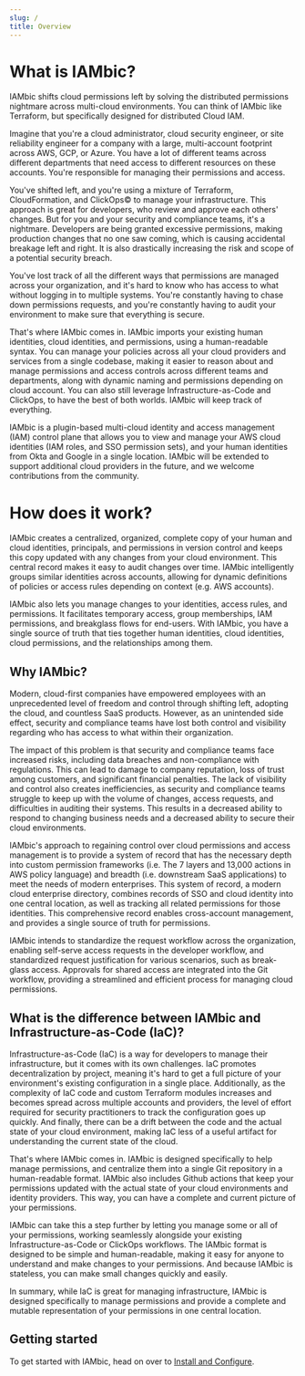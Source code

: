 ```yaml
---
slug: /
title: Overview
---
```


# What is IAMbic?

IAMbic shifts cloud permissions left by solving the distributed permissions nightmare across multi-cloud environments.
You can think of IAMbic like Terraform, but specifically designed for distributed Cloud IAM.

Imagine that you're a cloud administrator, cloud security engineer, or site reliability engineer for a
company with a large, multi-account footprint across
AWS, GCP, or Azure. You have a lot of different teams across different departments that need access
to different resources on these accounts. You're responsible for managing their permissions and access.

You've shifted left, and you're using a mixture of Terraform, CloudFormation, and ClickOps© to manage your infrastructure.
This approach is great for developers, who review and approve each others' changes. But for you and your security and compliance teams,
it's a nightmare. Developers are being granted excessive permissions, making production changes that no one saw coming,
which is causing accidental breakage left and right. It is also drastically increasing the risk and scope of a potential security breach.

You've lost track of all the different ways that permissions are managed across your organization,
and it's hard to know who has access to what without logging in to multiple systems. You're constantly having to chase down permissions requests,
and you're constantly having to audit your environment to make sure that everything is secure.

That's where IAMbic comes in. IAMbic imports your existing human identities, cloud identities,
and permissions, using a human-readable syntax. You can manage your policies across all your cloud providers and services
from a single codebase, making it easier to reason about and manage
permissions and access controls across different teams and departments, along with dynamic naming and permissions depending on
cloud account. You can also still leverage Infrastructure-as-Code and ClickOps, to have the best of both worlds. IAMbic will
keep track of everything.

IAMbic is a plugin-based multi-cloud identity and access management (IAM) control plane that allows you to view and manage your
AWS cloud identities (IAM roles, and SSO permission sets), and your human identities from Okta and Google
in a single location. IAMbic will be extended to support additional cloud providers in the future, and we welcome contributions
from the community.


# How does it work?

IAMbic creates a centralized, organized, complete copy of your human and cloud identities, principals, and permissions
in version control and keeps this copy updated with any changes from your cloud environment.
This central record makes it easy to audit changes over time. IAMbic intelligently groups similar
identities across accounts, allowing for dynamic definitions of policies or access rules depending on context
(e.g. AWS accounts).

IAMbic also lets you manage changes to your identities, access rules, and permissions. It facilitates
temporary access, group memberships, IAM permissions, and breakglass flows for end-users.
With IAMbic, you have a single source of truth that ties together human identities, cloud identities,
cloud permissions, and the relationships among them.

## Why IAMbic?

Modern, cloud-first companies have empowered employees with an unprecedented level of freedom and control
through shifting left, adopting the cloud, and countless SaaS products. However, as an unintended side effect,
security and compliance teams have lost both control and visibility regarding who has access
to what within their organization.

The impact of this problem is that security and compliance teams face increased risks,
including data breaches and non-compliance with regulations. This can lead to damage to company
reputation, loss of trust among customers, and significant financial penalties. The lack of visibility
and control also creates inefficiencies, as security and compliance teams struggle to keep up with
the volume of changes, access requests, and difficulties in auditing their systems. This results in a
decreased ability to respond to changing business needs and a decreased ability to secure their cloud
environments.

IAMbic's approach to regaining control over cloud permissions and access management is to provide a system
of record that has the necessary depth into custom permission frameworks (i.e. The 7 layers and
13,000 actions in AWS policy language) and breadth (i.e. downstream SaaS applications) to meet the
needs of modern enterprises. This system of record, a modern cloud enterprise directory, combines
records of SSO and cloud identity into one central location, as well as tracking all related permissions
for those identities. This comprehensive record enables cross-account management, and provides a single
source of truth for permissions.

IAMbic intends to standardize the request workflow across the organization, enabling self-serve access
requests in the developer workflow, and standardized request justification for various scenarios, such as
break-glass access. Approvals for shared access are integrated into the Git workflow, providing a streamlined
and efficient process for managing cloud permissions.

## What is the difference between IAMbic and Infrastructure-as-Code (IaC)?

Infrastructure-as-Code (IaC) is a way for developers to manage their infrastructure, but it comes with its own challenges.
IaC promotes decentralization by project, meaning it's hard to get a full picture of your environment's existing configuration
in a single place. Additionally, as the complexity of IaC code and custom Terraform modules increases and becomes spread
across multiple accounts and providers, the level of effort required for security practitioners to track the configuration
goes up quickly. And finally, there can be a drift between the code and the actual state of your cloud environment, making IaC less of a useful artifact for understanding the current state of the cloud.

That's where IAMbic comes in. IAMbic is designed specifically to help manage permissions, and centralize them into a
single Git repository in a human-readable format. IAMbic also includes Github actions that keep your permissions
updated with the actual state of your cloud environments and identity providers. This way, you can have a complete
and current picture of your permissions.

IAMbic can take this a step further by letting you manage some or all of your permissions, working seamlessly
alongside your existing Infrastructure-as-Code or ClickOps workflows.
The IAMbic format is designed to be simple and human-readable, making it easy for anyone to understand and make changes to your
permissions. And because IAMbic is stateless, you can make small changes quickly and easily.

In summary, while IaC is great for managing infrastructure, IAMbic is designed specifically to manage permissions
and provide a complete and mutable representation of your permissions in one central location.

## Getting started

To get started with IAMbic, head on over to [Install and Configure](/getting_started/install_and_configure).
